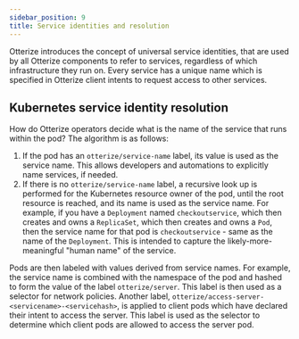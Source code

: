 ```yaml
---
sidebar_position: 9
title: Service identities and resolution
---
```


Otterize introduces the concept of universal service identities, that are used by all Otterize components to refer to
services, regardless of which infrastructure they run on. Every service has a unique name which is specified in Otterize client intents to request access to other services.

## Kubernetes service identity resolution
How do Otterize operators decide what is the name of the service that runs within the pod? The algorithm is as follows:

1. If the pod has an `otterize/service-name` label, its value is used as the service name. This allows developers and
   automations to explicitly name services, if needed.
2. If there is no `otterize/service-name` label, a recursive look up is performed for the Kubernetes resource owner of
   the pod, until the root resource is reached, and its name is used as the service name. For example, if you have
   a `Deployment` named `checkoutservice`, which then creates and owns a `ReplicaSet`, which then creates and owns
   a `Pod`, then the service name for that pod is `checkoutservice` - same as the name of the `Deployment`. This is
   intended to capture the likely-more-meaningful "human name" of the service.

Pods are then labeled with values derived from service names. For example,
the service name is combined with the namespace of the pod and hashed to form the value of the label `otterize/server`.
This label is then used as a selector for network policies. Another
label, `otterize/access-server-<servicename>-<servicehash>`, is applied to client pods which have declared their intent
to access the server. This label is used as the selector to determine which client pods are allowed to access the server
pod.